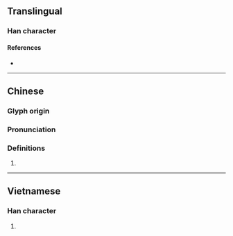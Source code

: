 {{character info/new}}
==Translingual==

===Han character===
{{Han char|rn=64|rad=手|as=07|sn=10|four=58057|canj=QOWY|ids=⿰扌每}}

====References====
* {{Han ref|kx=0431.340|dkj=12099|dj=0781.050|hdz=31884.120|uh=6334|ud=25396|bh=D1C0|bd=53696}}

----

==Chinese==
{{zh-forms}}

===Glyph origin===
{{Han etym}}

===Pronunciation===
{{zh-pron
|m=měi
|c=mui5
|h=pfs=
|md=
|mn=
|w=
|mc=y
|oc=y
|cat=
}}

===Definitions===
{{zh-hanzi}}

# {{rfdef|zh}}

----

==Vietnamese==

===Han character===
{{vi-hantu|[[mói]], [[hái]]|rs=手07}}

# {{rfdef|vi|sort=手07}}